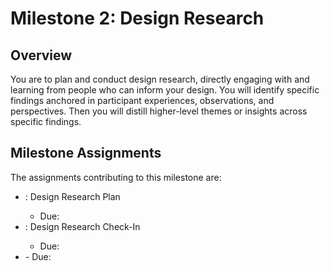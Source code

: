 
# Milestone 2: Design Research

<UnderDevelopment display={true} />

## Overview

You are to plan and conduct design research,
directly engaging with and learning from people who can inform your design.
You will identify specific findings anchored in participant experiences, observations, and perspectives.
Then you will distill higher-level themes or insights across specific findings.

## Milestone Assignments

The assignments contributing to this milestone are:

- <SiteLink linkKey={SiteLinks.assignment_2_1_top}/>: Design Research Plan
  - Due: <AssignmentDueDateTime assignmentKey={calendarData.assignments.assignment_2_1} />
- <SiteLink linkKey={SiteLinks.assignment_2_2_top}/>: Design Research Check-In
  - Due: <AssignmentDueDateTime assignmentKey={calendarData.assignments.assignment_2_2} />
- <SiteLink linkKey={SiteLinks.milestone_2_report_top}/>
  - Due: <AssignmentDueDateTime assignmentKey={calendarData.assignments.milestone_2_report} />
